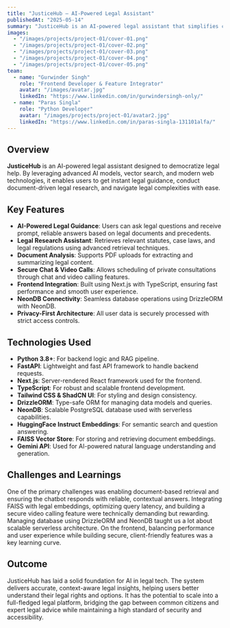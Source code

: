 ```yaml
---
title: "JusticeHub – AI-Powered Legal Assistant"
publishedAt: "2025-05-14"
summary: "JusticeHub is an AI-powered legal assistant that simplifies complex legal concepts, provides instant guidance, and enhances legal research using Retrieval-Augmented Generation and vector databases."
images:
  - "/images/projects/project-01/cover-01.png"
  - "/images/projects/project-01/cover-02.png"
  - "/images/projects/project-01/cover-03.png"
  - "/images/projects/project-01/cover-04.png"
  - "/images/projects/project-01/cover-05.png"
team:
  - name: "Gurwinder Singh"
    role: "Frontend Developer & Feature Integrator"
    avatar: "/images/avatar.jpg"
    linkedIn: "https://www.linkedin.com/in/gurwindersingh-only/"
  - name: "Paras Singla"
    role: "Python Developer"
    avatar: "/images/projects/project-01/avatar2.jpg"
    linkedIn: "https://www.linkedin.com/in/paras-singla-131101alfa/"
---
```


## Overview

**JusticeHub** is an AI-powered legal assistant designed to democratize legal help. By leveraging advanced AI models, vector search, and modern web technologies, it enables users to get instant legal guidance, conduct document-driven legal research, and navigate legal complexities with ease.

## Key Features

- **AI-Powered Legal Guidance**: Users can ask legal questions and receive prompt, reliable answers based on legal documents and precedents.
- **Legal Research Assistant**: Retrieves relevant statutes, case laws, and legal regulations using advanced retrieval techniques.
- **Document Analysis**: Supports PDF uploads for extracting and summarizing legal content.
- **Secure Chat & Video Calls**: Allows scheduling of private consultations through chat and video calling features.
- **Frontend Integration**: Built using Next.js with TypeScript, ensuring fast performance and smooth user experience.
- **NeonDB Connectivity**: Seamless database operations using DrizzleORM with NeonDB.
- **Privacy-First Architecture**: All user data is securely processed with strict access controls.

## Technologies Used

- **Python 3.8+**: For backend logic and RAG pipeline.
- **FastAPI**: Lightweight and fast API framework to handle backend requests.
- **Next.js**: Server-rendered React framework used for the frontend.
- **TypeScript**: For robust and scalable frontend development.
- **Tailwind CSS & ShadCN UI**: For styling and design consistency.
- **DrizzleORM**: Type-safe ORM for managing data models and queries.
- **NeonDB**: Scalable PostgreSQL database used with serverless capabilities.
- **HuggingFace Instruct Embeddings**: For semantic search and question answering.
- **FAISS Vector Store**: For storing and retrieving document embeddings.
- **Gemini API**: Used for AI-powered natural language understanding and generation.

## Challenges and Learnings

One of the primary challenges was enabling document-based retrieval and ensuring the chatbot responds with reliable, contextual answers. Integrating FAISS with legal embeddings, optimizing query latency, and building a secure video calling feature were technically demanding but rewarding. Managing database using DrizzleORM and NeonDB taught us a lot about scalable serverless architecture. On the frontend, balancing performance and user experience while building secure, client-friendly features was a key learning curve.

## Outcome

JusticeHub has laid a solid foundation for AI in legal tech. The system delivers accurate, context-aware legal insights, helping users better understand their legal rights and options. It has the potential to scale into a full-fledged legal platform, bridging the gap between common citizens and expert legal advice while maintaining a high standard of security and accessibility.
